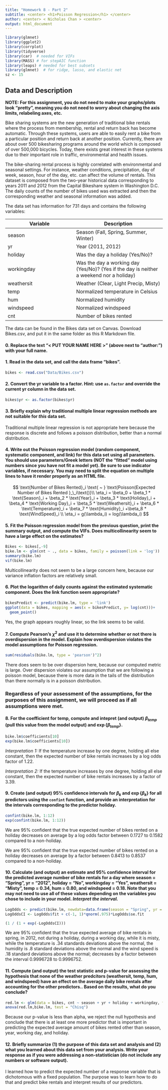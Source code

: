 ```yaml
---
title: "Homework 8 - Part 2"
subtitle: <center> <h1>Poisson Regression</h1> </center>
author: <center> < Nicholas Chan > <center>
output: html_document
---
```


<style type="text/css">
h1.title {
font-size: 40px;
text-align: center;
}
</style>

```r
library(glmnet)
library(ggplot2)
library(corrplot)
library(tidyverse)
library(car)  # needed for VIFs
library(MASS) # for stepAIC function
library(leaps) # needed for best subsets
library(glmnet)  # for ridge, lasso, and elastic net
sz <- 15
```

## Data and Description

**NOTE: For this assignment, you do not need to make your graphs/plots look "pretty", meaning you do not need to worry about changing the axis limits, relabeling axes, etc.**

Bike sharing systems are the new generation of traditional bike rentals where the process from membership, rental and return back has become automatic. Through these systems, users are able to easily rent a bike from a particular position and return back at another position. Currently, there are about over 500 bikesharing programs around the world which is composed of over 500,000 bicycles. Today, there exists great interest in these systems due to their important role in traffic, environmental and health issues.

The bike-sharing rental process is highly correlated with environmental and seasonal settings. For instance, weather conditions, precipitation, day of week, season, hour of the day, etc. can affect the volume of rentals. This dataset is composed from the two-year historical data corresponding to years 2011 and 2012 from the Capital Bikeshare system in Washington D.C. The daily counts of the number of bikes used was extracted and then the corresponding weather and seasonal information was added.

The data set has information for 731 days and contains the following variables:

Variable   | Description
---------- | -------------
season     | Season (Fall, Spring, Summer, Winter)
yr         | Year (2011, 2012)
holiday    | Was the day a holiday (Yes/No)?
workingday | Was the day a working day (Yes/No)? (Yes if the day is neither a weekend nor a holiday)
weathersit | Weather (Clear, Light Precip, Misty)
temp       | Normalized temperature in Celsius
hum        | Normalized humidity
windspeed  | Normalized windspeed
cnt        | Number of bikes rented

The data can be found in the Bikes data set on Canvas. Download Bikes.csv, and put it in the same folder as this R Markdown file.

#### 0. Replace the text "< PUT YOUR NAME HERE >" (above next to "author:") with your full name.

#### 1. Read in the data set, and call the data frame "bikes".  

```r
bikes <- read.csv("Data/Bikes.csv")
```

#### 2. Convert the yr variable to a factor. Hint: use `as.factor` and override the current yr column in the data set.

```r
bikes$yr <- as.factor(bikes$yr)
```

#### 3. Briefly explain why traditional multiple linear regression methods are not suitable for *this* data set.

Traditional multiple linear regression is not appropriate here because the response is discrete and follows a poisson distribution, better than a normal distribution.

#### 4. Write out the Poisson regression model (random component, systematic component, and link) for this data set using all parameters. You should use parameters/Greek letters (NOT the "fitted" model using numbers since you have not fit a model yet). Be sure to use indicator variables, if necessary. You may need to split the equation on multiple lines to have it render properly as an HTML file.

$$
\text{Number  of Bikes Rented}_i \text{ ~ } \text{Poisson(Expected Number of Bikes Rented
}_\_i\text{)}\\
\eta_i = \beta_0 + \beta_1 * \text{Season}_i + \beta_2 * \text{Year}_i +
\beta_3 * \text{Holiday}_i + \beta_4 * \text{Working Day}_i +
\beta_5 * \text{Weathersit}_i + \beta_6 * \text{Temperature}_i +
\beta_7 * \text{Humidity}_i +\beta_8 * \text{WindSpeed}_i \\
\eta_i = g(\lambda_i) = log(\lambda_i)
$$

#### 5. Fit the Poisson regression model from the previous question, print the summary output, and compute the VIFs.  Does multicollinearity seem to have a large effect on the estimates?

```r
Bikes <- bikes[,-9] 
bike.lm <- glm(cnt ~ ., data = bikes, family = poisson(link = 'log'))
summary(bike.lm)
vif(bike.lm)
```

Multicollinearity does not seem to be a large concern here, because our variance inflation factors are relatively small.

#### 6. Plot the logarithm of daily counts against the estimated systematic component.  Does the link function seem appropriate?

```r
bikesPredict <- predict(bike.lm, type = 'link')
ggplot(data = bikes, mapping = aes(x = bikesPredict, y= log(cnt)))+
  geom_point()
```

Yes, the graph appears roughly linear, so the link seems to be valid.

#### 7. Compute Pearson's $\chi^2$ and use it to determine whether or not there is overdispersion in the model.  Explain how overdispersion violates the model assumptions for Poisson regression.
```r
sum(residuals(bike.lm, type = 'pearson')^2)
```

There does seem to be over dispersion here, because our computed metric is large. Over dispersion violates our assumption that we are following a poisson model, because there is more data in the tails of the distribution than there normally is in a poisson distribution.

### Regardless of your assessment of the assumptions, for the purposes of this assignment, we will proceed as if all assumptions were met.

#### 8. For the coefficient for temp, compute and intepret (and output) $\beta_{temp}$ (pull this value from the model output) and $\exp\{\beta_{temp}\}$.

```r
bike.lm$coefficients[10]
exp(bike.lm$coefficients[10])
```

*Interpretation 1:* If the temperature increase by one degree, holding all else constant, then the expected number of bike rentals increases by a log odds factor of 1.22.

*Interpretation 2:* If the temperature increases by one degree, holding all else constant, then the expected number of bike rentals increases by a factor of 3.39. 

#### 9. Create (and output) 95% confidence intervals for $\beta_k$ and $\exp\{\beta_k\}$ for all predictors using the `confint` function, and provide an interpretation for the intervals corresponding to the predictor holiday.

```r
confint(bike.lm, 1:12)
exp(confint(bike.lm, 1:12))
```

We are 95% confident that the true expected number of bikes rented on a holiday decreases on average by a log odds factor between 0.1727 to 0.1582 compared to a non-holiday.

We are 95% confident that the true expected number of bikes rented on a holiday decreases on average by a factor between 0.8413 to 0.8537 compared to a non-holiday.

#### 10. Calculate (and output) an estimate and 95% confidence interval for the predicted average number of bike rentals for a day where season = "Spring", yr = "2012", holiday = "No", workingday = "Yes", weathersit = "Misty", temp = 0.34, hum = 0.80, and windspeed = 0.18. Note that you may not need to use all of these values depending on the variables you chose to include in your model. *Interpret the interval.*

```r
LogOdds <- predict(bike.lm, newdata=data.frame(season = "Spring", yr = "2012", holiday = "No", workingday = "Yes", weathersit = "Misty", temp = 0.34, hum = 0.80, windspeed = 0.18), type = "link", se.fit = TRUE)
LogOddsCI <- LogOdds$fit + c(-1, 1)*qnorm(.975)*LogOdds$se.fit

(1 / (1 + exp(-LogOddsCI)))
```

We are 95% confident that the true expected average of bike rentals in spring, in 2012, not during a holiday, during a working day, while it is misty, while the temperature is .34 standards deviations above the normal, the humidity is .8 standard deviations above the normal and the wind speed is .18 standard deviations above the normal; decreases by a factor between the interval 0.9996728 to 0.9996752.


#### 11. Compute (and output) the test statistic and p-value for assessing the hypothesis that none of the weather predcitors (weathersit, temp, hum, and windspeed) have an effect on the average daily bike rentals after accounting for the other predictors.. Based on the results, what do you conclude?

```r
red.lm <- glm(data = bikes, cnt ~ season + yr + holiday + workingday, family = poisson(link = "log"))
anova(red.lm,bike.lm, test = "Chisq")
```

Because our p-value is less than alpha, we reject the null hypothesis and conclude that there is at least one more predictor that is important in predicting the expected average amount of bikes rented other than season, year, working day, and holiday.


#### 12. Briefly summarize (1) the purpose of this data set and analysis and (2) what you learned about this data set from your analysis. Write your response as if you were addressing a non-statistician (do not include any numbers or software output).
I learned how to predict the expected number of a response variable that is dichotomous with a fixed population. The purpose was to learn how to do that and predict bike rentals and interpret results of our predictors. 